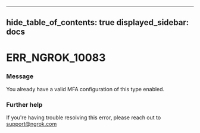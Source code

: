 

---
hide_table_of_contents: true
displayed_sidebar: docs
---


# ERR_NGROK_10083

### Message
You already have a valid MFA configuration of this type enabled.

<ErrorDetails />



### Further help
If you're having trouble resolving this error, please reach out to [support@ngrok.com](mailto:support@ngrok.com?subject=Help%20with%20ERR_NGROK_10083)

